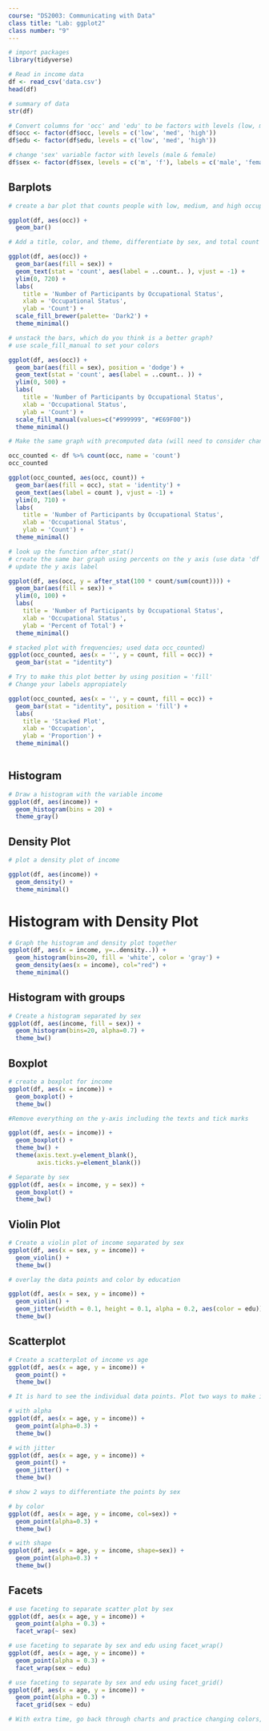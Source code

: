 ```yaml
---
course: "DS2003: Communicating with Data"
class title: "Lab: ggplot2"
class number: "9"
---
```


```r
# import packages
library(tidyverse)
```


```r
# Read in income data
df <- read_csv('data.csv')
head(df)
```

```r
# summary of data
str(df)
```

```r
# Convert columns for 'occ' and 'edu' to be factors with levels (low, med, high)
df$occ <- factor(df$occ, levels = c('low', 'med', 'high'))
df$edu <- factor(df$edu, levels = c('low', 'med', 'high'))
```

```r
# change 'sex' variable factor with levels (male & female)
df$sex <- factor(df$sex, levels = c('m', 'f'), labels = c('male', 'female'))
```

## Barplots

```r
# create a bar plot that counts people with low, medium, and high occupation status respectively

ggplot(df, aes(occ)) + 
  geom_bar()
```

```r
# Add a title, color, and theme, differentiate by sex, and total count labels over the bars (don't be afraid to google)

ggplot(df, aes(occ)) +
  geom_bar(aes(fill = sex)) + 
  geom_text(stat = 'count', aes(label = ..count.. ), vjust = -1) +
  ylim(0, 720) +
  labs(
    title = 'Number of Participants by Occupational Status',
    xlab = 'Occupational Status', 
    ylab = 'Count') +
  scale_fill_brewer(palette= 'Dark2') +
  theme_minimal()

```

```r
# unstack the bars, which do you think is a better graph?
# use scale_fill_manual to set your colors

ggplot(df, aes(occ)) +
  geom_bar(aes(fill = sex), position = 'dodge') + 
  geom_text(stat = 'count', aes(label = ..count.. )) +
  ylim(0, 500) +
  labs(
    title = 'Number of Participants by Occupational Status',
    xlab = 'Occupational Status', 
    ylab = 'Count') +
  scale_fill_manual(values=c("#999999", "#E69F00"))
  theme_minimal()
```


```r
# Make the same graph with precomputed data (will need to consider changing default settings)

occ_counted <- df %>% count(occ, name = 'count') 
occ_counted

ggplot(occ_counted, aes(occ, count)) + 
  geom_bar(aes(fill = occ), stat = 'identity') +
  geom_text(aes(label = count ), vjust = -1) +
  ylim(0, 710) +
  labs(
    title = 'Number of Participants by Occupational Status',
    xlab = 'Occupational Status', 
    ylab = 'Count') +
  theme_minimal() 
```


```r
# look up the function after_stat()
# create the same bar graph using percents on the y axis (use data 'df')
# update the y axis label

ggplot(df, aes(occ, y = after_stat(100 * count/sum(count)))) + 
  geom_bar(aes(fill = sex)) +
  ylim(0, 100) +
  labs(
    title = 'Number of Participants by Occupational Status',
    xlab = 'Occupational Status', 
    ylab = 'Percent of Total') +
  theme_minimal() 
```


```r
# stacked plot with frequencies; used data occ_counted)
ggplot(occ_counted, aes(x = '', y = count, fill = occ)) + 
  geom_bar(stat = "identity")
```
```r
# Try to make this plot better by using position = 'fill'
# Change your labels appropiately

ggplot(occ_counted, aes(x = '', y = count, fill = occ)) + 
  geom_bar(stat = "identity", position = 'fill') +
  labs(
    title = 'Stacked Plot', 
    xlab = 'Occupation', 
    ylab = 'Proportion') +
  theme_minimal()
  
```

## Histogram

```r
# Draw a histogram with the variable income
ggplot(df, aes(income)) + 
  geom_histogram(bins = 20) + 
  theme_gray()
```

## Density Plot

```r
# plot a density plot of income

ggplot(df, aes(income)) + 
  geom_density() + 
  theme_minimal()
```

# Histogram with Density Plot

```r
# Graph the histogram and density plot together
ggplot(df, aes(x = income, y=..density..)) + 
  geom_histogram(bins=20, fill = 'white', color = 'gray') + 
  geom_density(aes(x = income), col="red") + 
  theme_minimal()
```

## Histogram with groups

```r
# Create a histogram separated by sex
ggplot(df, aes(income, fill = sex)) + 
  geom_histogram(bins=20, alpha=0.7) + 
  theme_bw()
```

## Boxplot

```r
# create a boxplot for income
ggplot(df, aes(x = income)) + 
  geom_boxplot() + 
  theme_bw()
```



```r
#Remove everything on the y-axis including the texts and tick marks

ggplot(df, aes(x = income)) + 
  geom_boxplot() + 
  theme_bw() +
  theme(axis.text.y=element_blank(),
        axis.ticks.y=element_blank())
```

```r
# Separate by sex
ggplot(df, aes(x = income, y = sex)) + 
  geom_boxplot() + 
  theme_bw()
```

## Violin Plot

```r
# Create a violin plot of income separated by sex
ggplot(df, aes(x = sex, y = income)) + 
  geom_violin() + 
  theme_bw()
```

```r
# overlay the data points and color by education

ggplot(df, aes(x = sex, y = income)) + 
  geom_violin() + 
  geom_jitter(width = 0.1, height = 0.1, alpha = 0.2, aes(color = edu)) + 
  theme_bw()
```
## Scatterplot

```r
# Create a scatterplot of income vs age
ggplot(df, aes(x = age, y = income)) + 
  geom_point() + 
  theme_bw()
```


```r
# It is hard to see the individual data points. Plot two ways to make it easy to see individual points

# with alpha
ggplot(df, aes(x = age, y = income)) + 
  geom_point(alpha=0.3) + 
  theme_bw()
```
```r
# with jitter
ggplot(df, aes(x = age, y = income)) + 
  geom_point() + 
  geom_jitter() +
  theme_bw()
```


```r
# show 2 ways to differentiate the points by sex

# by color
ggplot(df, aes(x = age, y = income, col=sex)) + 
  geom_point(alpha=0.3) + 
  theme_bw()
```
```r
# with shape
ggplot(df, aes(x = age, y = income, shape=sex)) + 
  geom_point(alpha=0.3) + 
  theme_bw()
```
## Facets

```r
# use faceting to separate scatter plot by sex
ggplot(df, aes(x = age, y = income)) + 
  geom_point(alpha = 0.3) + 
  facet_wrap(~ sex)
```

```r
# use faceting to separate by sex and edu using facet_wrap()
ggplot(df, aes(x = age, y = income)) + 
  geom_point(alpha = 0.3) + 
  facet_wrap(sex ~ edu)
```

```r
# use faceting to separate by sex and edu using facet_grid()
ggplot(df, aes(x = age, y = income)) + 
  geom_point(alpha = 0.3) + 
  facet_grid(sex ~ edu)
```
```r
# With extra time, go back through charts and practice changing colors, themes, labels, etc...
```

